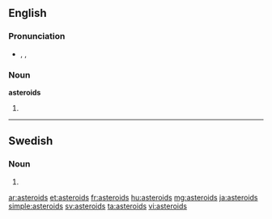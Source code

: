==English==

===Pronunciation===
* {{enPR|ăs'tə-roidz"}}, {{IPA|/ˈæstəˌroɪdz/}}, {{SAMPA|/"{st@%roIdz/}}

===Noun===
'''asteroids'''

# {{plural of|asteroid}}

----

==Swedish==

===Noun===
{{infl|sv|noun form}}

# {{sv-noun-form-indef-gen|asteroid}}

[[ar:asteroids]]
[[et:asteroids]]
[[fr:asteroids]]
[[hu:asteroids]]
[[mg:asteroids]]
[[ja:asteroids]]
[[simple:asteroids]]
[[sv:asteroids]]
[[ta:asteroids]]
[[vi:asteroids]]